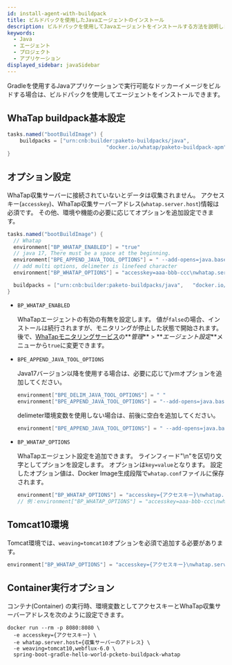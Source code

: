 ```yaml
---
id: install-agent-with-buildpack
title: ビルドパックを使用したJavaエージェントのインストール
description: ビルドパックを使用してJavaエージェントをインストールする方法を説明します。
keywords:
  - Java
  - エージェント
  - プロジェクト
  - アプリケーション
displayed_sidebar: javaSidebar
---
```


Gradleを使用するJavaアプリケーションで実行可能なドッカーイメージをビルドする場合は、ビルドパックを使用してエージェントをインストールできます。 

## WhaTap buildpack基本設定

```java title='build.gradle'
tasks.named("bootBuildImage") {
	buildpacks = ["urn:cnb:builder:paketo-buildpacks/java",	
								"docker.io/whatap/paketo-buildpack-apm"]
}
```

## オプション設定

WhaTap収集サーバーに接続されていないとデータは収集されません。 アクセスキー(`accesskey`)、WhaTap収集サーバーアドレス(`whatap.server.host`)情報は必須です。 その他、環境や機能の必要に応じてオプションを追加設定できます。

```java title='build.gradle'
tasks.named("bootBuildImage") {
  // Whatap 
  environment["BP_WHATAP_ENABLED"] = "true"
  // java 17, There must be a space at the beginning.
  environment["BPE_APPEND_JAVA_TOOL_OPTIONS"] = " --add-opens=java.base/java.lang=ALL-UNNAMED "
  // add multi options, delimeter is linefeed character
  environment["BP_WHATAP_OPTIONS"] = "accesskey=aaa-bbb-ccc\nwhatap.server.host=1.1.1.1/2.2.2.2"

  buildpacks = ["urn:cnb:builder:paketo-buildpacks/java",	"docker.io/whatap/paketo-buildpack-apm"]
}
```

- `BP_WHATAP_ENABLED`

  WhaTapエージェントの有効の有無を設定します。 値が`false`の場合、インストールは続行されますが、モニタリングが停止した状態で開始されます。 後で、[WhaTapモニタリングサービス](https://service.whatap.io)の**_管理_** > **_エージェント設定_**メニューから`true`に変更できます。

- `BPE_APPEND_JAVA_TOOL_OPTIONS`

  Java17バージョン以降を使用する場合は、必要に応じてjvmオプションを追加してください。

  ```java
  environment["BPE_DELIM_JAVA_TOOL_OPTIONS"] = " "
  environment["BPE_APPEND_JAVA_TOOL_OPTIONS"] = "--add-opens=java.base/java.lang=ALL-UNNAMED"
  ```

  delimeter環境変数を使用しない場合は、前後に空白を追加してください。

  ```java
  environment["BPE_APPEND_JAVA_TOOL_OPTIONS"] = " --add-opens=java.base/java.lang=ALL-UNNAMED "
  ```

- `BP_WHATAP_OPTIONS`

  WhaTapエージェント設定を追加できます。 ラインフィード"\n"を区切り文字としてプションを設定します。 オプションは`key=value`となります。 設定したオプション値は、Docker Image生成段階で`whatap.conf`ファイルに保存されます。 

  ```java
  environment["BP_WHATAP_OPTIONS"] = "accesskey={アクセスキー}\nwhatap.server.host={収集サーバーアドレス}"
  // 例：environment["BP_WHATAP_OPTIONS"] = "accesskey=aaa-bbb-ccc\nwhatap.server.host=1.1.1.1/2.2.2.2"
  ```

## Tomcat10環境

Tomcat環境では、`weaving=tomcat10`オプションを必須で追加する必要があります。

```java
environment["BP_WHATAP_OPTIONS"] = "accesskey={アクセスキー}\nwhatap.server.host={収集サーバーアドレス}\nweaving=tomcat10"
```

## Container実行オプション

コンテナ(Container) の実行時、環境変数としてアクセスキーとWhaTap収集サーバーアドレスを次のように設定できます。

```docker
docker run --rm -p 8080:8080 \
  -e accesskey={アクセスキー} \
  -e whatap.server.host={収集サーバーのアドレス} \
  -e weaving=tomcat10,webflux-6.0 \
  spring-boot-gradle-hello-world-pcketo-buildpack-whatap
```
